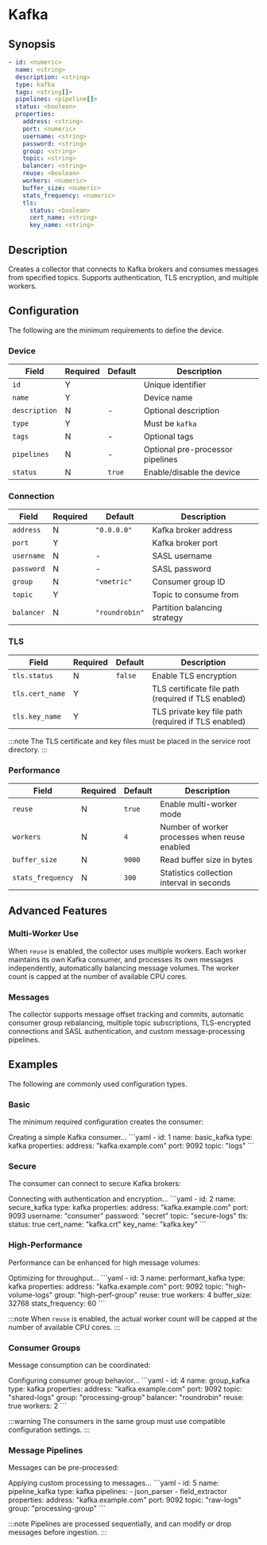 # Kafka

## Synopsis

```yaml
- id: <numeric>
  name: <string>
  description: <string>
  type: kafka
  tags: <string[]>
  pipelines: <pipeline[]>
  status: <boolean>
  properties:
    address: <string>
    port: <numeric>
    username: <string>
    password: <string>
    group: <string>
    topic: <string>
    balancer: <string>
    reuse: <boolean>
    workers: <numeric>
    buffer_size: <numeric>
    stats_frequency: <numeric>
    tls:
      status: <boolean>
      cert_name: <string>
      key_name: <string>
```

## Description

Creates a collector that connects to Kafka brokers and consumes messages from specified topics. Supports authentication, TLS encryption, and multiple workers.

## Configuration

The following are the minimum requirements to define the device.

### Device

|Field|Required|Default|Description|
|---|---|---|---|
|`id`|Y||Unique identifier|
|`name`|Y||Device name|
|`description`|N|-|Optional description|
|`type`|Y||Must be `kafka`|
|`tags`|N|-|Optional tags|
|`pipelines`|N|-|Optional pre-processor pipelines|
|`status`|N|`true`|Enable/disable the device|

### Connection

|Field|Required|Default|Description|
|---|---|---|---|
|`address`|N|`"0.0.0.0"`|Kafka broker address|
|`port`|Y||Kafka broker port|
|`username`|N|-|SASL username|
|`password`|N|-|SASL password|
|`group`|N|`"vmetric"`|Consumer group ID|
|`topic`|Y||Topic to consume from|
|`balancer`|N|`"roundrobin"`|Partition balancing strategy|

### TLS

|Field|Required|Default|Description|
|---|---|---|---|
|`tls.status`|N|`false`|Enable TLS encryption|
|`tls.cert_name`|Y||TLS certificate file path (required if TLS enabled)|
|`tls.key_name`|Y||TLS private key file path (required if TLS enabled)|

:::note
The TLS certificate and key files must be placed in the service root directory.
:::

### Performance

|Field|Required|Default|Description|
|---|---|---|---|
|`reuse`|N|`true`|Enable multi-worker mode|
|`workers`|N|`4`|Number of worker processes when reuse enabled|
|`buffer_size`|N|`9000`|Read buffer size in bytes|
|`stats_frequency`|N|`300`|Statistics collection interval in seconds|

## Advanced Features

### Multi-Worker Use

When `reuse` is enabled, the collector uses multiple workers. Each worker maintains its own Kafka consumer, and processes its own messages independently, automatically balancing message volumes. The worker count is capped at the number of available CPU cores.

### Messages

The collector supports message offset tracking and commits, automatic consumer group rebalancing, multiple topic subscriptions, TLS-encrypted connections and SASL authentication, and custom message-processing pipelines.

## Examples

The following are commonly used configuration types.

### Basic

The minimum required configuration creates the consumer:

<ExampleGrid>
  <CommentCol>
    Creating a simple Kafka consumer...
  </CommentCol>
  <CodeCol>
    ```yaml
    - id: 1
      name: basic_kafka
      type: kafka
      properties:
        address: "kafka.example.com"
        port: 9092
        topic: "logs"
    ```
  </CodeCol>
</ExampleGrid>

### Secure

The consumer can connect to secure Kafka brokers:

<ExampleGrid>
  <CommentCol>
    Connecting with authentication and encryption...
  </CommentCol>
  <CodeCol>
    ```yaml
    - id: 2
      name: secure_kafka
      type: kafka
      properties:
        address: "kafka.example.com"
        port: 9093
        username: "consumer"
        password: "secret"
        topic: "secure-logs"
        tls:
          status: true
          cert_name: "kafka.crt"
          key_name: "kafka.key"
    ```
  </CodeCol>
</ExampleGrid>

### High-Performance

Performance can be enhanced for high message volumes:

<ExampleGrid>
  <CommentCol>
    Optimizing for throughput...
  </CommentCol>
  <CodeCol>
    ```yaml
    - id: 3
      name: performant_kafka
      type: kafka
      properties:
        address: "kafka.example.com"
        port: 9092
        topic: "high-volume-logs"
        group: "high-perf-group"
        reuse: true
        workers: 4
        buffer_size: 32768
        stats_frequency: 60
    ```
  </CodeCol>
</ExampleGrid>

:::note
When `reuse` is enabled, the actual worker count will be capped at the number of available CPU cores.
:::

### Consumer Groups

Message consumption can be coordinated:

<ExampleGrid>
  <CommentCol>
    Configuring consumer group behavior...
  </CommentCol>
  <CodeCol>
    ```yaml
    - id: 4
      name: group_kafka
      type: kafka
      properties:
        address: "kafka.example.com"
        port: 9092
        topic: "shared-logs"
        group: "processing-group"
        balancer: "roundrobin"
        reuse: true
        workers: 2
    ```
  </CodeCol>
</ExampleGrid>

:::warning
The consumers in the same group must use compatible configuration settings.
:::

### Message Pipelines

Messages can be pre-processed:

<ExampleGrid>
  <CommentCol>
    Applying custom processing to messages...
  </CommentCol>
  <CodeCol>
    ```yaml
    - id: 5
      name: pipeline_kafka
      type: kafka
      pipelines:
        - json_parser
        - field_extractor
      properties:
        address: "kafka.example.com"
        port: 9092
        topic: "raw-logs"
        group: "processing-group"
    ```
  </CodeCol>
</ExampleGrid>

:::note
Pipelines are processed sequentially, and can modify or drop messages before ingestion.
:::
